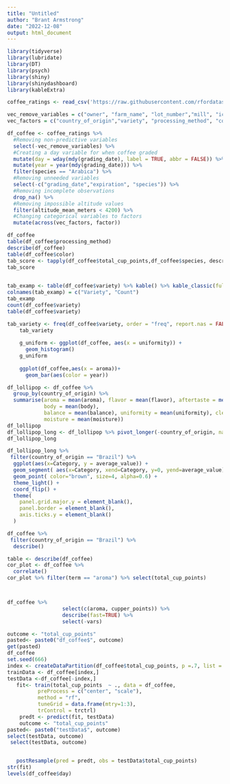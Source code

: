 ```yaml
---
title: "Untitled"
author: "Brant Armstrong"
date: "2022-12-08"
output: html_document
---
```


```r
library(tidyverse)
library(lubridate)
library(DT)
library(psych)
library(shiny)
library(shinydashboard)
library(kableExtra)
```

```r

coffee_ratings <- read_csv('https://raw.githubusercontent.com/rfordatascience/tidytuesday/master/data/2020/2020-07-07/coffee_ratings.csv')

vec_remove_variables = c("owner", "farm_name", "lot_number","mill", "ico_number","company", "altitude", "region", "producer", "number_of_bags", "bag_weight", "in_country_partner", "harvest_year", "owner_1","certification_body", "certification_address", "certification_contact", "unit_of_measurement", "altitude_low_meters", "altitude_high_meters")
vec_factors = c("country_of_origin","variety", "processing_method", "color", "day", "year")

df_coffee <- coffee_ratings %>% 
  #Removing non-predictive variables
  select(-vec_remove_variables) %>% 
  #Creating a day variable for when coffee graded
  mutate(day = wday(mdy(grading_date), label = TRUE, abbr = FALSE)) %>% 
  mutate(year = year(mdy(grading_date))) %>%
  filter(species == "Arabica") %>%
  #Removing unneeded variables
  select(-c("grading_date","expiration", "species")) %>%
  #Removing incomplete observations
  drop_na() %>%
  #Removing impossible altitude values
  filter(altitude_mean_meters < 4200) %>%
  #Changing categorical variables to factors
  mutate(across(vec_factors, factor)) 

df_coffee
table(df_coffee$processing_method)
describe(df_coffee)
table(df_coffee$color)
tab_score <- tapply(df_coffee$total_cup_points,df_coffee$species, describe)
tab_score
    

tab_examp <- table(df_coffee$variety) %>% kable() %>% kable_classic(full_width = F) 
colnames(tab_examp) = c("Variety", "Count")
tab_examp
count(df_coffee$variety)
table(df_coffee$variety)

tab_variety <- freq(df_coffee$variety, order = "freq", report.nas = FALSE, cumul = FALSE)
    tab_variety
    
    g_uniform <- ggplot(df_coffee, aes(x = uniformity)) +
      geom_histogram() 
    g_uniform
    
    ggplot(df_coffee,aes(x = aroma))+
      geom_bar(aes(color = year))
```


```r
df_lollipop <- df_coffee %>%
  group_by(country_of_origin) %>%
  summarise(aroma = mean(aroma), flavor = mean(flavor), aftertaste = mean(aftertaste), acidity = mean(acidity), 
            body = mean(body), 
            balance = mean(balance), uniformity = mean(uniformity), clean_cup = mean(clean_cup), sweetness = mean(sweetness), 
            moisture = mean(moisture))
df_lollipop
df_lollipop_long <- df_lollipop %>% pivot_longer(-country_of_origin, names_to = "Category", values_to = "average_value")
df_lollipop_long

df_lollipop_long %>% 
 filter(country_of_origin == "Brazil") %>%
  ggplot(aes(x=Category, y = average_value)) +
  geom_segment( aes(x=Category, xend=Category, y=0, yend=average_value), color="brown") +
  geom_point( color="brown", size=4, alpha=0.6) +
  theme_light() +
  coord_flip() +
  theme(
    panel.grid.major.y = element_blank(),
    panel.border = element_blank(),
    axis.ticks.y = element_blank()
  )

df_coffee %>% 
 filter(country_of_origin == "Brazil") %>%
  describe()

table <- describe(df_coffee)
cor_plot <- df_coffee %>%
  correlate()
cor_plot %>% filter(term == "aroma") %>% select(total_cup_points)



df_coffee %>% 
                  select(c(aroma, cupper_points)) %>% 
                  describe(fast=TRUE) %>%
                  select(-vars)

outcome <- "total_cup_points"
pasted<- paste0("df_coffee$", outcome)
get(pasted)
df_coffee
set.seed(666)
index <- createDataPartition(df_coffee$total_cup_points, p =.7, list = FALSE)
trainData <- df_coffee[index,]
testData <-df_coffee[-index,]
   fit<- train(total_cup_points  ~ ., data = df_coffee,
          preProcess = c("center", "scale"),
          method = "rf",
          tuneGrid = data.frame(mtry=1:3),
          trControl = trctrl)
    predt <- predict(fit, testData)
    outcome <- "total_cup_points"
pasted<- paste0("testData$", outcome)
select(testData, outcome)
 select(testData, outcome)


   postResample(pred = predt, obs = testData$total_cup_points)
str(fit)
levels(df_coffee$day)
```

